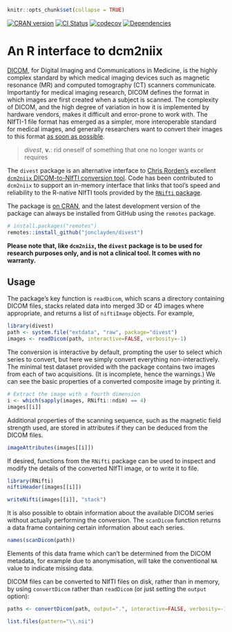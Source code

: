 ```r
knitr::opts_chunk$set(collapse = TRUE)
```

[![CRAN version](https://www.r-pkg.org/badges/version/divest)](https://cran.r-project.org/package=divest) [![CI Status](https://github.com/jonclayden/divest/actions/workflows/ci.yaml/badge.svg)](https://github.com/jonclayden/divest/actions/workflows/ci.yaml) [![codecov](https://codecov.io/gh/jonclayden/divest/graph/badge.svg?token=515zW7eMSl)](https://app.codecov.io/gh/jonclayden/divest) [![Dependencies](https://tinyverse.netlify.app/badge/divest)](https://tinyverse.netlify.app)

# An R interface to dcm2niix

[DICOM](https://www.dicomstandard.org), for Digital Imaging and Communications in Medicine, is the highly complex standard by which medical imaging devices such as magnetic resonance (MR) and computed tomography (CT) scanners communicate. Importantly for medical imaging research, DICOM defines the format in which images are first created when a subject is scanned. The complexity of DICOM, and the high degree of variation in how it is implemented by hardware vendors, makes it difficult and error-prone to work with. The NIfTI-1 file format has emerged as a simpler, more interoperable standard for medical images, and generally researchers want to convert their images to this format [as soon as possible](https://doi.org/10.1016/j.jneumeth.2016.03.001).

> *divest*, **v.**: rid oneself of something that one no longer wants or requires

The `divest` package is an alternative interface to [Chris Rorden's](http://www.mccauslandcenter.sc.edu/crnl/) excellent [`dcm2niix` DICOM-to-NIfTI conversion tool](https://github.com/rordenlab/dcm2niix). Code has been contributed to `dcm2niix` to support an in-memory interface that links that tool's speed and reliability to the R-native NIfTI tools provided by the [`RNifti` package](https://github.com/jonclayden/RNifti).

The package is [on CRAN](https://cran.r-project.org/package=divest), and the latest development version of the package can always be installed from GitHub using the `remotes` package.

```r
# install.packages("remotes")
remotes::install_github("jonclayden/divest")
```

**Please note that, like `dcm2niix`, the `divest` package is to be used for research purposes only, and is not a clinical tool. It comes with no warranty.**

## Usage

The package's key function is `readDicom`, which scans a directory containing DICOM files, stacks related data into merged 3D or 4D images where appropriate, and returns a list of `niftiImage` objects. For example,

```r
library(divest)
path <- system.file("extdata", "raw", package="divest")
images <- readDicom(path, interactive=FALSE, verbosity=-1)
```

The conversion is interactive by default, prompting the user to select which series to convert, but here we simply convert everything non-interactively. The minimal test dataset provided with the package contains two images from each of two acquisitions. (It is incomplete, hence the warnings.) We can see the basic properties of a converted composite image by printing it.

```r
# Extract the image with a fourth dimension
i <- which(sapply(images, RNifti::ndim) == 4)
images[[i]]
```

Additional properties of the scanning sequence, such as the magnetic field strength used, are stored in attributes if they can be deduced from the DICOM files.

```r
imageAttributes(images[[i]])
```

If desired, functions from the `RNifti` package can be used to inspect and modify the details of the converted NIfTI image, or to write it to file.

```r
library(RNifti)
niftiHeader(images[[i]])
```
```r
writeNifti(images[[i]], "stack")
```

It is also possible to obtain information about the available DICOM series without actually performing the conversion. The `scanDicom` function returns a data frame containing certain information about each series.

```r
names(scanDicom(path))
```

Elements of this data frame which can't be determined from the DICOM metadata, for example due to anonymisation, will take the conventional `NA` value to indicate missing data.

DICOM files can be converted to NIfTI files on disk, rather than in memory, by using `convertDicom` rather than `readDicom` (or just setting the `output` option):

```r
paths <- convertDicom(path, output=".", interactive=FALSE, verbosity=-1)
```
```r
list.files(pattern="\\.nii")
```

